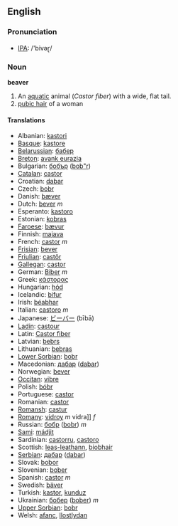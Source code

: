 ==English==
=== Pronunciation ===
*[[w:IPA|IPA]]: /'bivəɽ/

===Noun===
'''beaver'''

#An [[aquatic]] animal (''Castor fiber'') with a wide, flat tail.
#<slang> [[pubic hair]] of a woman

====Translations====
*Albanian: [[kastori]]
*[[Basque]]: [[kastore]]
*[[Belarussian]]: [[бабер]]
*[[Breton]]: [[avank eurazia]]
*Bulgarian: [[бобър]] ([[bob"r]])
*[[Catalan]]: [[castor]]
*Croatian: [[dabar]]
*Czech: [[bobr]]
*Danish: [[bæver]]
*Dutch: [[bever]] ''m''
*Esperanto: [[kastoro]]
*Estonian: [[kobras]]
*[[Faroese]]: [[bævur]]
*Finnish: [[majava]]
*French: [[castor]] ''m''
*[[Frisian]]: [[bever]]
*[[Friulian]]: [[castôr]]
*[[Gallegan]]: [[castor]]
*German: [[Biber]] ''m''
*Greek: [[κάστορας]] '' ''
*Hungarian: [[hód]]
*Icelandic: [[bifur]]
*Irish: [[béabhar]]
*Italian: [[castoro]] ''m''
*Japanese: [[ビーバー]] (bībā)
*[[Ladin]]: [[castour]]
*Latin: [[Castor fiber]] '' ''
*Latvian: [[bebrs]]
*Lithuanian: [[bebras]]
*[[Lower Sorbian]]: [[bobr]]
*Macedonian: [[дабар]] ([[dabar]])
*Norwegian: [[bever]]
*[[Occitan]]: [[vibre]]
*Polish: [[bóbr]] '' ''
*Portuguese: [[castor]]
*Romanian: [[castor]]
*[[Romansh]]: [[castur]]
*[[Romany]]: [[vidroy]] ''m'' vidra]] ''f''
*Russian: [[бобр]] ([[bobr]]) ''m''
*[[Sami]]: [[mádjit]]
*Sardinian: [[castorru]], [[castoro]]
*Scottish: [[leas-leathann]], [[biobhair]]
*[[Serbian]]: [[дабар]] ([[dabar]])
*Slovak: [[bobor]]
*Slovenian: [[bober]]
*Spanish: [[castor]] ''m''
*Swedish: [[bäver]]
*Turkish: [[kastor]], [[kunduz]]
*Ukrainian: [[бобер]] ([[bober]]) ''m''
*[[Upper Sorbian]]: [[bobr]]
*Welsh: [[afanc]], [[llostlydan]]